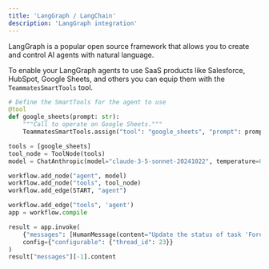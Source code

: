 ```yaml
---
title: 'LangGraph / LangChain'
description: 'LangGraph integration'
---
```


LangGraph is a popular open source framework that allows you to create and control AI agents with natural language. 

To enable your LangGraph agents to use SaaS products like Salesforce, HubSpot, Google Sheets, and others you can equip them with the `TeammatesSmartTools` tool.


```python
# Define the SmartTools for the agent to use
@tool
def google_sheets(prompt: str):
    """Call to operate on Google Sheets."""
    TeammatesSmartTools.assign("tool": "google_sheets", "prompt": prompt)

tools = [google_sheets]
tool_node = ToolNode(tools)
model = ChatAnthropic(model="claude-3-5-sonnet-20241022", temperature=0).bind_tools(tools)

workflow.add_node("agent", model)
workflow.add_node("tools", tool_node)
workflow.add_edge(START, "agent")

workflow.add_edge("tools", 'agent')
app = workflow.compile

result = app.invoke(
    {"messages": [HumanMessage(content="Update the status of task 'Forecast the Q3 financials' to 'In Progress' in Google Sheets")]},
    config={"configurable": {"thread_id": 23}}
)
result["messages"][-1].content

```
